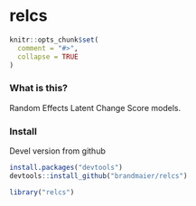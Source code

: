 relcs
======

```r
knitr::opts_chunk$set(
  comment = "#>",
  collapse = TRUE
)
```

### What is this?

Random Effects Latent Change Score models.

### Install

Devel version from github

```r
install.packages("devtools")
devtools::install_github("brandmaier/relcs")
```

```r
library("relcs")
```
